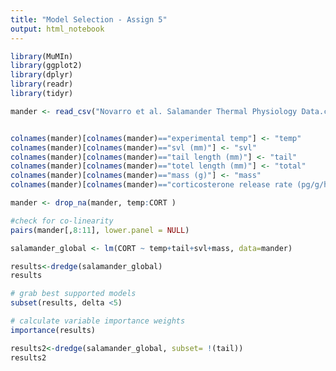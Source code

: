 ```yaml
---
title: "Model Selection - Assign 5"
output: html_notebook
---
```

```r
library(MuMIn)
library(ggplot2)
library(dplyr)
library(readr)
library(tidyr)
```

```R
mander <- read_csv("Novarro et al. Salamander Thermal Physiology Data.csv")


colnames(mander)[colnames(mander)=="experimental temp"] <- "temp"
colnames(mander)[colnames(mander)=="svl (mm)"] <- "svl"
colnames(mander)[colnames(mander)=="tail length (mm)"] <- "tail"
colnames(mander)[colnames(mander)=="totel length (mm)"] <- "total"
colnames(mander)[colnames(mander)=="mass (g)"] <- "mass"
colnames(mander)[colnames(mander)=="corticosterone release rate (pg/g/h)"] <- "CORT"

mander <- drop_na(mander, temp:CORT )

```

```r
#check for co-linearity
pairs(mander[,8:11], lower.panel = NULL)

```

```r
salamander_global <- lm(CORT ~ temp+tail+svl+mass, data=mander)

results<-dredge(salamander_global)
results
```

```r
# grab best supported models
subset(results, delta <5)
```

```r
# calculate variable importance weights
importance(results)
```
```r
results2<-dredge(salamander_global, subset= !(tail))
results2
```